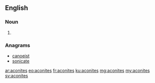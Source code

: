 ==English==

===Noun===
{{head|en|plural}}

# {{plural of|aconite|lang=en|nocat=1}}

===Anagrams===
* [[canoeist#English|canoeist]]
* [[sonicate#English|sonicate]]

[[ar:aconites]]
[[eo:aconites]]
[[fr:aconites]]
[[ku:aconites]]
[[mg:aconites]]
[[my:aconites]]
[[sv:aconites]]